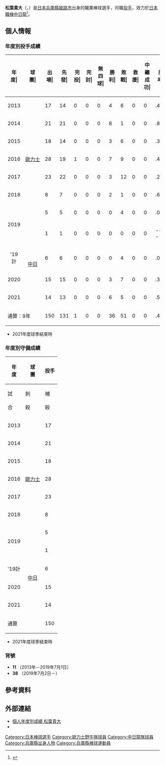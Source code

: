 {{Infobox NPB player|
|name=松葉貴大|
|image=T.MATSUBA.jpg|
|width=300|
|position=投手|
|team=中日龍|
|number=38|
|bats=左|
|throws=左|
|birthdate={{birth_date_and_age|1990|8|14|mf=y}}|
|birthplace={{JPN}}[[兵庫縣|兵庫縣]][[姫路市|姫路市]]|
|debutdate=5月1日
|debutyear=2013年
|debutteam=歐力士猛牛
|statyear=2021年球季
|stat1label=勝投－敗投
|stat1value=32－41
|stat2label=中繼－救援
|stat2value=0－0
|stat3label=三振－四壞
|stat3value=472－289
|stat4label=防禦率
|stat4value=4.58
|teams=<nowiki></nowiki> 
* [[東洋大學附屬姬路中學校及高等學校|東洋大學附屬姬路高等學校]]
* 大阪體育大學
* [[歐力士猛牛|歐力士猛牛]](2013年－2019年)
* [[中日龍|中日龍]](2019年－)
}}

'''松葉貴大'''（{{jpn|j=松葉 貴大|hg=まつば たかひろ|rm=Matsuba Takahiro}}，{{bd|1990年|8月14日||catIdx=Matsuba, Takahiro}}）是[[日本|日本]][[兵庫縣|兵庫縣]][[姫路市|姫路市]]出身的職業棒球選手，司職[[投手|投手]]，效力於[[日本職棒|日本職棒]][[中日龍|中日龍]]<ref>{{cite web|url=https://www.nikkansports.com/baseball/news/201906300001181.html|title=オリックス松葉トレード「結果を出せず申し訳ない」|publisher=日刊體育|date=2019-06-30|access-date=2020-11-05|archive-date=2019-06-30|archive-url=https://web.archive.org/web/20190630173059/https://www.nikkansports.com/baseball/news/201906300001181.html|dead-url=no}}</ref>。

== 個人情報 ==
=== 年度別投手成績 ===
{| class="wikitable" style="text-align:right; font-size:small"
|-bgcolor="#efefef"
!年<br>度|!!球<br>團|!!出<br>場|!!先<br>發|!!完<br>投|!!完<br>封|!!無<br>四<br>球|!!勝<br>利|!!敗<br>戰|!!救<br>援|!!中<br>繼<br>成<br>功|!!勝<br>率|!!打<br>者|!!投<br>球<br>局<br>數|!!被<br>安<br>打|!!被<br>全<br>壘<br>打|!!保<br>送|!!敬<br>遠|!!觸<br>身<br>球|!!三<br>振<br>數|!!暴<br>投|!!犯<br>規|!!失分|!!自<br>責<br>分|!!防<br>禦<br>率|!!WHIP
|-
|style="text-align:center;"|2013
|rowspan="7" style="text-align:center; white-space:nowrap;"|[[歐力士野牛|歐力士]]
|17||14||0||0||0||4||6||0||0||.400||316||73.0||65||5||35||0||2||44||3||1||35||34||4.19||1.37
|-
|style="text-align:center;"|2014
|21||21||0||0||0||8||1||0||0||.889||468||113.2||95||7||45||0||2||88||7||1||41||35||2.77||1.23
|-
|style="text-align:center;"|2015
|18||14||0||0||0||3||6||0||0||.333||360||80.0||81||8||47||0||1||42||3||0||42||38||4.28||1.60
|-
|style="text-align:center;"|2016
|28||19||1||0||0||7||9||0||0||.438||563||132.2||128||10||41||0||3||82||5||0||52||48||3.26||1.27
|-
|style="text-align:center;"|2017
|23||22||0||0||0||3||12||0||0||.200||552||133.1||133||16||32||0||2||72||6||1||70||66||4.46||1.24
|-
|style="text-align:center;"|2018
|8||7||0||0||0||2||1||0||0||.667||158||36.1||40||6||15||0||0||23||0||0||22||21||5.20||1.51
|-
|rowspan="2" style="text-align: center;"|2019
|5||5||0||0||0||0||4||0||0||.000||104||22.2||26||3||9||1||3||13||0||0||16||14||5.56||1.54
|-
|rowspan="4" style="text-align: center; white-space:nowrap;"|[[中日龍|中日]]
|1||1||0||0||0||0||0||0||0||----||16||2.2||5||0||3||0||0||0||0||0||3||3||10.13||3.00
|-style="background-color:#f2f2f2"
!style="text-align:center;"|'19計
|6||6||0||0||0||0||4||0||0||.000||120||25.1||31||3||12||1||3||13||0||0||19||17||6.04||1.70
|-
|style="text-align:center;"|2020
|15||15||0||0||0||3||7||0||0||.300||319||73.1||86||9||17||2||2||50||4||0||33||33||4.05||1.40
|-
|style="text-align:center;"|2021
|14||13||0||0||0||6||5||0||0||.545||309||76.0||74||7||15||0||2||41||3||0||30||27||3.20||1.17
|-
!colspan="2"|通算：9年
|150||131||1||0||0||36||51||0||0||.414||3165||743.2||733||71||259||3||17||455||31||3||344||319||3.86||1.33
|}
* 2021年度球季結束時

=== 年度別守備成績 ===
{| class="wikitable" style="text-align: right; font-size: small; border-collapse:collapse; padding: 1px;"
!rowspan="2"|年<br />度!!rowspan="2"|球<br />團!!colspan="8"|投手
|-style="line-height:1.25em;"
!試<br /><br />合!!刺<br /><br />殺!!補<br /><br />殺!!失<br /><br />誤!!雙<br /><br />殺!!守<br />備<br />率
|-
|style="text-align:center;"|2013
|rowspan="7" style="text-align:center; white-space:nowrap;"|[[歐力士野牛|歐力士]]
|17||3||19||0||0||1.000
|-
|style="text-align:center;"|2014
|21||5||23||0||0||1.000
|-
|style="text-align:center;"|2015
|18||6||11||2||0||.895
|-
|style="text-align:center;"|2016
|28||9||37||1||2||.979
|-
|style="text-align:center;"|2017
|23||9||38||0||2||1.000
|-
|style="text-align:center;"|2018
|8||2||11||1||1||.929
|-
|rowspan="2" style="text-align: center;"|2019
|5||2||4||0||0||1.000
|-
|rowspan="4" style="text-align:center; white-space:nowrap;"|[[中日龍|中日]]
|1||0||0||0||0||----
|-style="background-color:#f2f2f2"
!style="text-align:center;"|'19計
|6||2||4||0||0||1.000
|-
|style="text-align:center;"|2020
|15||1||11||0||0||1.000
|-
|style="text-align:center;"|2021
|14||7||16||0||1||1.000
|-
!colspan="2"|通算
|150||44||170||4||6||.982
|}

* 2021年度球季結束時

=== 背號 ===
* '''11''' （2013年－2019年7月1日）
* '''38''' （2019年7月2日－）

== 參考資料 ==
{{reflist}}

== 外部連結 ==
* [https://npb.jp/bis/players/31435133.html 個人年度別成績 松葉貴大] {{Wayback|url=https://npb.jp/bis/players/31435133.html |date=20210116152339 }} {{ja icon}} 
* {{Baseballstats|brm=matsub000tak}}

{{中日龍球團球員名單}}
{{DEFAULTSORT:Matsuba, Takahiro}}
[[Category:日本棒球選手|Category:日本棒球選手]]
[[Category:歐力士野牛隊球員|Category:歐力士野牛隊球員]]
[[Category:中日龍隊球員|Category:中日龍隊球員]]
[[Category:兵庫縣出身人物|Category:兵庫縣出身人物]]
[[Category:兵庫縣棒球運動員|Category:兵庫縣棒球運動員]]